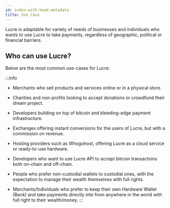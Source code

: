 ```yaml
---
id: index-with-head-metadata
title: Use Case
---
```


Lucre is adaptable for variety of needs of businesses and individuals who wants to use Lucre to take payments, regardless of geographic, political or financial barriers.

<head>
  <title>Who can use Lucre? | Lucre</title>
  <meta charSet="utf-8" />
  <meta name="twitter:card" content="Lucre - Crypto Payment Processor" />
  <meta name="twitter:description" content="Accept Bitcoin & Lightning Payments With 0% Fees. Take crypto payment for sales of goods with our censorship-resistant, and secure cryptocurrency payment infrastructure." />
  <link rel="canonical" href="https://docusaurus.io/docs/markdown-features/head-metadata" />
</head>

## Who can use Lucre?

Below are the most common use-cases for Lucre:

:::info
- Merchants who sell products and services online or in a physical store.
  
- Charities and non-profits looking to accept donations or crowdfund their dream project.
    
- Developers building on top of bitcoin and bleeding-edge payment infrastructure.
     
- Exchanges offering instant conversions for the users of Lucre, but with a commission on revenue.
    
- Hosting providers such as Whogohost, offering Lucre as a cloud service or ready-to-use hardware.

- Developers who want to use Lucre API to accept bitcoin transactions both on-chain and off-chain.

- People who prefer non-custodial wallets to custodial ones, with the expectation to manage 
  their wealth themselves with full rights. 
  
- Merchants/Individuals who prefer to keep their own Hardware Wallet (Bank) and take payments directly into 
  from anywhere in the world with full right to their wealth/money.
:::
